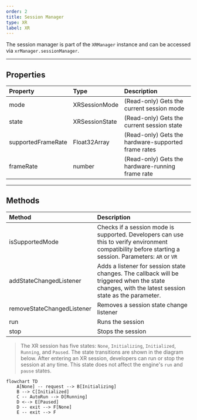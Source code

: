 ```yaml
---
order: 2  
title: Session Manager  
type: XR  
label: XR  
---  
```


The session manager is part of the `XRManager` instance and can be accessed via `xrManager.sessionManager`.  

---

## Properties  

| Property               | Type           | Description                                                                 |  
| :--------------------- | :------------- | :-------------------------------------------------------------------------- |  
| mode                   | XRSessionMode  | (Read-only) Gets the current session mode                                   |  
| state                  | XRSessionState | (Read-only) Gets the current session state                                  |  
| supportedFrameRate     | Float32Array   | (Read-only) Gets the hardware-supported frame rates                         |  
| frameRate              | number         | (Read-only) Gets the hardware-running frame rate                            |  

---

## Methods  

| Method                       | Description                                                                 |  
| :--------------------------- | :-------------------------------------------------------------------------- |  
| isSupportedMode              | Checks if a session mode is supported. Developers can use this to verify environment compatibility before starting a session. Parameters: `AR` or `VR` |  
| addStateChangedListener      | Adds a listener for session state changes. The callback will be triggered when the state changes, with the latest session state as the parameter. |  
| removeStateChangedListener   | Removes a session state change listener                                     |  
| run                          | Runs the session                                                            |  
| stop                         | Stops the session                                                           |  

> The XR session has five states: `None`, `Initializing`, `Initialized`, `Running`, and `Paused`. The state transitions are shown in the diagram below. After entering an XR session, developers can run or stop the session at any time. This state does not affect the engine's `run` and `pause` states.  

```mermaid
flowchart TD
    A[None] -- request --> B[Initializing]
    B --> C[Initialized]
    C -- AutoRun --> D[Running]
    D <--> E[Paused]
    D -- exit --> F[None]
    E -- exit --> F
```